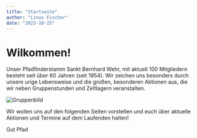 ```yaml
---
title: "Startseite"
author: "Linus Fischer"
date: "2023-10-25"
---
```


# Wilkommen!
Unser Pfadfinderstamm Sankt Bernhard Wehr, mit aktuell 100 Mitgliedern besteht seit über 60 Jahren (seit 1954).
Wir zeichen uns besonders durch unsere urige Lebensweise und die großen, besonderen Aktionen aus, die wir neben Gruppenstunden und Zeltlagern veranstalten.

![Gruppenbild](/images/gruppenbild.png)

Wir wollen uns auf den folgenden Seiten vorstellen und euch über aktuelle Aktionen und Termine auf dem Laufenden halten!

Gut Pfad 

